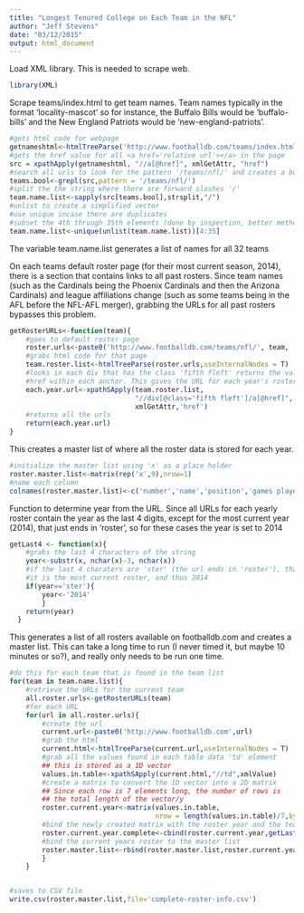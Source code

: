 ```yaml
---
title: "Longest Tenured College on Each Team in the NFL"
author: "Jeff Stevens"
date: "03/12/2015"
output: html_document
---
```


Load XML library. This is needed to scrape web.
```r
library(XML)
```

Scrape teams/index.html to get team names. 
Team names typically in the format 'locality-mascot' so for instance, 
the Buffalo Bills would be 'buffalo-bills' and the New England Patriots would be
'new-england-patriots'.
```r
#gets html code for webpage
getnameshtml<-htmlTreeParse('http://www.footballdb.com/teams/index.html',useInternalNodes = T)
#gets the href value for all <a href='relative url'></a> in the page
src = xpathApply(getnameshtml, "//a[@href]", xmlGetAttr, "href")
#search all urls to look for the pattern '/teams/nfl/' and creates a boolean vector
teams.bool<-grepl(src,pattern = '/teams/nfl/')
#split the the string where there are forward slashes '/'
team.name.list<-sapply(src[teams.bool],strsplit,"/")
#unlist to create a simplified vector
#use unique incase there are duplicates
#subset the 4th through 35th elements (done by inspection, better method available?)
team.name.list<-unique(unlist(team.name.list))[4:35]
```
The variable team.name.list generates a list of names for all 32 teams

On each teams default roster page (for their most current season, 2014), there
is a section that contains links to all past rosters.  Since team names (such as the 
Cardinals being the Phoenix Cardinals and then the Arizona Cardinals) and league 
affiliations change (such as some teams being in the AFL before the NFL-AFL merger),
grabbing the URLs for all past rosters bypasses this problem.

```r
getRosterURLs<-function(team){
    #goes to default roster page
    roster.urls<-paste0('http://www.footballdb.com/teams/nfl/', team, '/roster')
    #grabs html code for that page
    team.roster.list<-htmlTreeParse(roster.urls,useInternalNodes = T)
    #looks in each div that has the class 'fifth fleft' returns the value of the
    #href within each anchor. This gives the URL for each year's roster
    each.year.url<-xpathSApply(team.roster.list,
                               "//div[@class='fifth fleft']/a[@href]",
                               xmlGetAttr,'href')
    #returns all the urls
    return(each.year.url)
}
```

This creates a master list of where all the roster data is stored for each year.
```r
#initialize the master list using 'x' as a place holder
roster.master.list<-matrix(rep('x',9),nrow=1)
#name each column
colnames(roster.master.list)<-c('number','name','position','games played','games started','DOB','college','roster year','team')
```


Function to determine year from the URL. Since all URLs for each yearly roster
contain the year as the last 4 digits, except for the most current year (2014),
that just ends in 'roster', so for these cases the year is set to 2014
```r
getLast4 <- function(x){
    #grabs the last 4 characters of the string
    year<-substr(x, nchar(x)-3, nchar(x))
    #if the last 4 charaters are 'ster' (the url ends in 'roster'), that means
    #it is the most current roster, and thus 2014
    if(year=='ster'){
        year<-'2014'
        }
    return(year)
  }
```

This generates a list of all rosters available on footballdb.com and creates a 
master list. This can take a long time to run (I never timed it,
but maybe 10 minutes or so?), and really only needs to be run one time.


```r
#do this for each team that is found in the team list
for(team in team.name.list){
    #retrieve the URLs for the current team
    all.roster.urls<-getRosterURLs(team)
    #for each URL
    for(url in all.roster.urls){
        #create the url
        current.url<-paste0('http://www.footballdb.com',url) 
        #grab the html
        current.html<-htmlTreeParse(current.url,useInternalNodes = T)
        #grab all the values found in each table data 'td' element
        ## this is stored as a 1D vector
        values.in.table<-xpathSApply(current.html,"//td",xmlValue)
        #create a matrix to convert the 1D vector into a 2D matrix
        ## Since each row is 7 elements long, the number of rows is 
        ## the total length of the vector/y
        roster.current.year<-matrix(values.in.table,
                                    nrow = length(values.in.table)/7,byrow=T)
        #bind the newly created matrix with the roster year and the team name
        roster.current.year.complete<-cbind(roster.current.year,getLast4(url),team)
        #bind the current years roster to the master list
        roster.master.list<-rbind(roster.master.list,roster.current.year.complete)
        }
    }


#saves to CSV file
write.csv(roster.master.list,file='complete-roster-info.csv')
```


